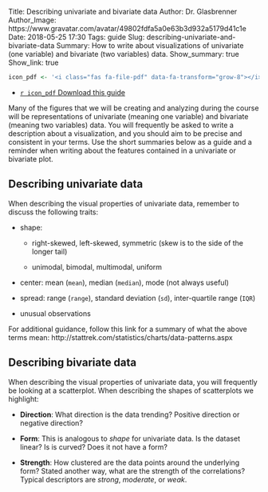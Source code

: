 Title: Describing univariate and bivariate data
Author: Dr. Glasbrenner
Author_Image: https://www.gravatar.com/avatar/49802fdfa5a0e63b3d932a5179d41c1e
Date: 2018-05-25 17:30
Tags: guide
Slug: describing-univariate-and-bivariate-data
Summary: How to write about visualizations of univariate (one variable) and bivariate (two variables) data.
Show_summary: true
Show_link: true

```r
icon_pdf <- '<i class="fas fa-file-pdf" data-fa-transform="grow-8"></i>&nbsp;'
```

::: {.no-bullets}
*   [`r icon_pdf` Download this guide][guide-pdf]
:::

Many of the figures that we will be creating and analyzing during the course will be representations of univariate (meaning one variable) and bivariate (meaning two variables) data.
You will frequently be asked to write a description about a visualization, and you should aim to be precise and consistent in your terms.
Use the short summaries below as a guide and a reminder when writing about the features contained in a univariate or bivariate plot.

## Describing univariate data

When describing the visual properties of univariate data, remember to discuss the following traits:

*   shape:

    *   right-skewed, left-skewed, symmetric (skew is to the side of the longer tail)

    *   unimodal, bimodal, multimodal, uniform

*   center: mean (`mean`), median (`median`), mode (not always useful)

*   spread: range (`range`), standard deviation (`sd`), inter-quartile range (`IQR`)

*   unusual observations

For additional guidance, follow this link for a summary of what the above terms mean: http://stattrek.com/statistics/charts/data-patterns.aspx

## Describing bivariate data

When describing the visual properties of univariate data, you will frequently be looking at a scatterplot.
When describing the shapes of scatterplots we highlight:

*   **Direction**: What direction is the data trending?
    Positive direction or negative direction?

*   **Form**: This is analogous to *shape* for univariate data.
    Is the dataset linear?
    Is is curved?
    Does it not have a form?

*   **Strength**: How clustered are the data points around the underlying form?
    Stated another way, what are the strength of the correlations?
    Typical descriptors are *strong*, *moderate*, or *weak*.

[guide-pdf]:                       /doc/describing_univariate_and_bivariate_data.pdf
